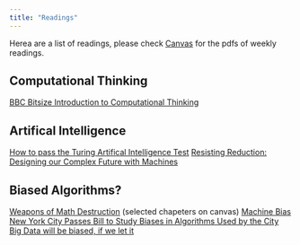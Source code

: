 ```yaml
---
title: "Readings"
---
```


Herea are a list of readings, please check [Canvas](https://courseworks.columbia.edu/) for the pdfs of weekly readings.

## Computational Thinking

[BBC Bitsize Introduction to Computational Thinking](https://www.bbc.co.uk/education/guides/zp92mp3/revision)

## Artifical Intelligence

[How to pass the Turing Artifical Intelligence Test](https://www.wired.com/2012/06/pass-turing-ai-test/)
[Resisting Reduction: Designing our Complex Future with Machines](https://pubpub.ito.com/pub/resisting-reduction)


## Biased Algorithms?

[Weapons of Math Destruction](https://weaponsofmathdestructionbook.com/) (selected chapeters on canvas)
[Machine Bias](https://www.propublica.org/article/machine-bias-risk-assessments-in-criminal-sentencing)
[New York City Passes Bill to Study Biases in Algorithms Used by the City](https://motherboard.vice.com/en_us/article/xw4xdw/new-york-city-algorithmic-bias-bill-law)
[Big Data will be biased, if we let it](https://towardsdatascience.com/bias-in-big-data-for-the-non-tech-90fc53729025)